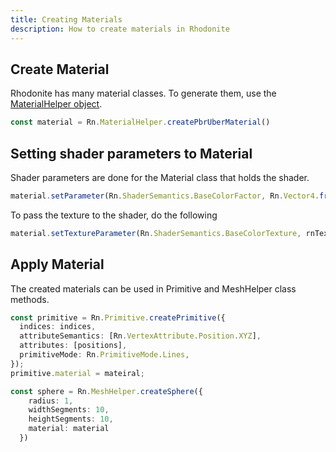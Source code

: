 ```yaml
---
title: Creating Materials
description: How to create materials in Rhodonite
---
```



<DocLayout>

## Create Material

Rhodonite has many material classes. To generate them, use the [MaterialHelper object](https://github.com/actnwit/RhodoniteTS/blob/4219ddad/src/foundation/helpers/MaterialHelper.ts#L1001).

```typescript
const material = Rn.MaterialHelper.createPbrUberMaterial()
```

## Setting shader parameters to Material

Shader parameters are done for the Material class that holds the shader.

```typescript
material.setParameter(Rn.ShaderSemantics.BaseColorFactor, Rn.Vector4.fromCopy4(1, 1, 1, 1));
````

To pass the texture to the shader, do the following

```typescript
material.setTextureParameter(Rn.ShaderSemantics.BaseColorTexture, rnTexture);
```

## Apply Material

The created materials can be used in Primitive and MeshHelper class methods.

```typescript
const primitive = Rn.Primitive.createPrimitive({
  indices: indices,
  attributeSemantics: [Rn.VertexAttribute.Position.XYZ],
  attributes: [positions],
  primitiveMode: Rn.PrimitiveMode.Lines,
});
primitive.material = mateiral;
````

````typescript
const sphere = Rn.MeshHelper.createSphere({
    radius: 1,
    widthSegments: 10,
    heightSegments: 10,
    material: material
  })
````

</DocLayout>
